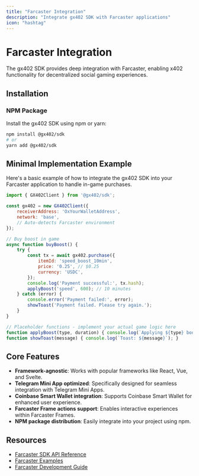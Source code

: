 ```yaml
---
title: "Farcaster Integration"
description: "Integrate gx402 SDK with Farcaster applications"
icon: "hashtag"
---
```


# Farcaster Integration

The gx402 SDK provides deep integration with Farcaster, enabling x402 functionality for decentralized social gaming experiences.

## Installation

### NPM Package

Install the gx402 SDK using npm or yarn:

```bash
npm install @gx402/sdk
# or
yarn add @gx402/sdk
```

## Minimal Implementation Example

Here's a basic example of how to integrate the gx402 SDK into your Farcaster application to handle in-game purchases.

```javascript
import { GX402Client } from '@gx402/sdk';

const gx402 = new GX402Client({
    receiverAddress: 'OxYourWalletAddress',
    network: 'base',
    // Auto-detects Farcaster environment
});

// Buy boost in game
async function buyBoost() {
    try {
        const tx = await gx402.purchase({
            itemId: 'speed_boost_10min',
            price: '0.25', // $0.25
            currency: 'USDC',
        });
        console.log('Payment successful:', tx.hash);
        applyBoost('speed', 600); // 10 minutes
    } catch (error) {
        console.error('Payment failed:', error);
        showToast('Payment failed. Please try again.');
    }
}

// Placeholder functions - implement your actual game logic here
function applyBoost(type, duration) { console.log(`Applying ${type} boost for ${duration} seconds.`); }
function showToast(message) { console.log(`Toast: ${message}`); }
```

## Core Features

*   **Framework-agnostic**: Works with popular frameworks like React, Vue, and Svelte.
*   **Telegram Mini App optimized**: Specifically designed for seamless integration with Telegram Mini Apps.
*   **Coinbase Smart Wallet integration**: Supports Coinbase Smart Wallet for enhanced user experience.
*   **Farcaster Frame actions support**: Enables interactive experiences within Farcaster Frames.
*   **NPM package distribution**: Easily integrate into your project using npm.


## Resources

- [Farcaster SDK API Reference](/api-reference/farcaster-sdk)
- [Farcaster Examples](https://github.com/gx402/farcaster-examples)
- [Farcaster Development Guide](/platforms/farcaster/development)